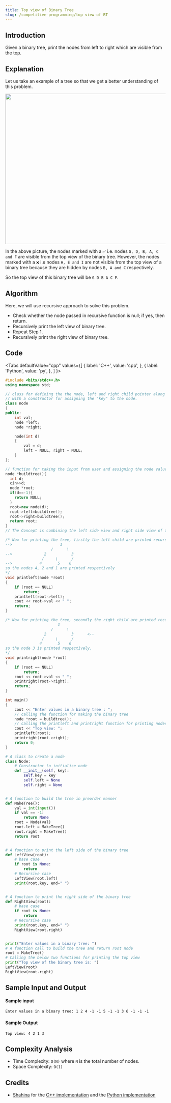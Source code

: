 ```yaml
---
title: Top view of Binary Tree
slug: /competitive-programming/top-view-of-BT
---
```

## Introduction

Given a binary tree, print the nodes from left to right which are visible from the top.

## Explanation

Let us take an example of a tree so that we get a better understanding of this problem.

<p align="center">
  <img width="577" height="473" src="https://i.imgur.com/bkPB9KV.png" />
</p>

In the above picture, the nodes marked with a `✅` i.e. nodes `G, D, B, A, C and F` are visible from the top view of the binary tree. However, the nodes marked with a `❌` i.e nodes `H, E and I` are not visible from the top view of a binary tree because they are hidden by nodes `B, A and C` respectively.

So the top view of this binary tree will be `G D B A C F`.

## Algorithm

Here, we will use recursive approach to solve this problem.

* Check whether the node passed in recursive function is null; if yes, then return.
* Recursively print the left view of binary tree.
* Repeat Step 1.
* Recursively print the right view of binary tree.

## Code


<Tabs
  defaultValue="cpp"
  values={[
    { label: 'C++', value: 'cpp', },
    { label: 'Python', value: 'py', },
  ]
}>

<TabItem value="cpp">

```cpp
#include <bits/stdc++.h>
using namespace std;

// class for defining the the node, left and right child pointer along 
// with a constructor for assigning the "key" to the node.
class node
{
public:
    int val;
    node *left;
    node *right;

    node(int d)
    {
        val = d;
        left = NULL, right = NULL;
    }
};

// function for taking the input from user and assigning the node values accordingly.
node *buildtree(){
  int d;
  cin>>d;
  node *root;
  if(d==-1){
    return NULL;
  }
  root=new node(d);
  root->left=buildtree();
  root->right=buildtree();
  return root;
}
// The Concept is combining the left side view and right side view of that tree, will be the in total, the top view as all overlapping will be overcomed.

/* Now for printing the tree, firstly the left child are printed recursively.
-->                     1
                    /      \
-->              2           3
                /     \      /
-->            4       5    6
so the nodes 4, 2 and 1 are printed respectively
*/
void printleft(node *root)
{
    if (root == NULL)
        return;
    printleft(root->left);
    cout << root->val << " ";
    return;
}

/* Now for printing the tree, secondly the right child are printed recursively.
                       1            
                    /      \
                 2           3      <--
                /     \      /
               4       5    6   
so the node 3 is printed respectively. 
*/
void printright(node *root)
{
    if (root == NULL)
        return;
    cout << root->val << " ";
    printright(root->right);
    return;
}

int main()
{
    cout << "Enter values in a binary tree : ";
    // calling the function for making the binary tree
    node *root = buildtree();
    // calling the printleft and printright function for printing nodes and overall, the top view
    cout << "Top view: ";
    printleft(root);
    printright(root->right);
    return 0;
}
```

</TabItem>

<TabItem value="py">

```python
# A class to create a node
class Node:
    # Constructor to initialize node
    def __init__(self, key):
        self.key = key
        self.left = None
        self.right = None


# A function to build the tree in preorder manner
def MakeTree():
    val = int(input())
    if val == -1:
        return None
    root = Node(val)
    root.left = MakeTree()
    root.right = MakeTree()
    return root


# A function to print the left side of the binary tree
def LeftView(root):
    # base case
    if root is None:
        return
    # Recursive case
    LeftView(root.left)
    print(root.key, end=" ")


# A function to print the right side of the binary tree
def RightView(root):
    # base case
    if root is None:
        return
    # Recursive case
    print(root.key, end=" ")
    RightView(root.right)


print("Enter values in a binary tree: ")
# A function call to build the tree and return root node
root = MakeTree()
# Calling the below two functions for printing the top view
print("Top view of the binary tree is: ")
LeftView(root)
RightView(root.right)
```
</TabItem>
</Tabs>

## Sample Input and Output

#### Sample input

```
Enter values in a binary tree: 1 2 4 -1 -1 5 -1 -1 3 6 -1 -1 -1
```

#### Sample Output

```
Top view: 4 2 1 3 
```

## Complexity Analysis

- Time Complexity: `O(N)` where `N` is the total number of nodes.
- Space Complexity: `O(1)`

## Credits

- [Shahina](https://github.com/shahina-bano) for the [C++ implementation](https://github.com/TesseractCoding/NeoAlgo/blob/master/C-Plus-Plus/graphs/top_view_binary_tree.cpp) and the [Python implementation](https://github.com/TesseractCoding/NeoAlgo/blob/master/Python/graphs/top_view_binary_tree.py)